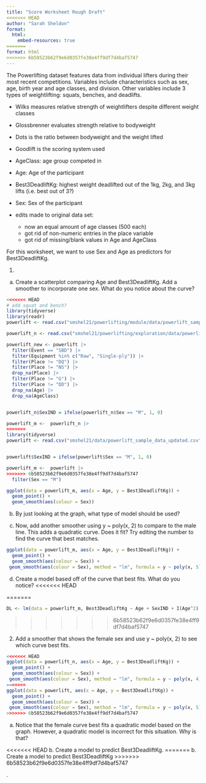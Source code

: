 ```yaml
---
title: "Score Worksheet Rough Draft"
<<<<<<< HEAD
author: "Sarah Sheldon"
format: 
  html:
    embed-resources: true
=======
format: html
>>>>>>> 6b58523b62f9e6d0357fe38e4ff9df7d4baf5747
---
```


The Powerlifting dataset features data from individual lifters during their most recent competitions. Variables include characteristics such as sex, age, birth year and age classes, and division. Other variables include 3 types of weightlifting: squats, benches, and deadlifts. 

- Wilks measures relative strength of weightlifters despite different weight classes
- Glossbrenner evaluates strength relative to bodyweight
- Dots is the ratio between bodyweight and the weight lifted
- Goodlift is the scoring system used
- AgeClass: age group competed in
- Age: Age of the participant
- Best3DeadliftKg: highest weight deadlifted out of the 1kg, 2kg, and 3kg lifts (i.e. best out of 3?)
- Sex: Sex of the participant

- edits made to original data set:
  - now an equal amount of age classes (500 each)
  - got rid of non-numeric entries in the place variable
  - got rid of missing/blank values in Age and AgeClass

For this worksheet, we want to use Sex and Age as predictors for Best3DeadliftKg.

1. 
a) Create a scatterplot comparing Age and Best3DeadliftKg. Add a smoother to incorporate one sex. What do you notice about the curve? 
```r
<<<<<<< HEAD
# add squat and bench?
library(tidyverse)
library(readr)
powerlift <- read.csv("smshel21/powerlifting/module/data/powerlift_sample_data_updated.csv")

powerlift_n <- read.csv("smshel21/powerlifting/exploration/data/powerlift_data_new.csv")

powerlift_new <- powerlift |>
  filter(Event == "SBD") |>
  filter(Equipment %in% c("Raw", "Single-ply")) |>
  filter(Place != "DQ") |>
  filter(Place != "NS") |>
  drop_na(Place) |>
  filter(Place != "G") |>
  filter(Place != "DD") |>
  drop_na(Age) |>
  drop_na(AgeClass)


powerlift_n$SexIND = ifelse(powerlift_n$Sex == "M", 1, 0)

powerlift_m <-  powerlift_n |>
=======
library(tidyverse)
powerlift <- read.csv("smshel21/data/powerlift_sample_data_updated.csv")


powerlift$SexIND = ifelse(powerlift$Sex == "M", 1, 0)

powerlift_m <-  powerlift |>
>>>>>>> 6b58523b62f9e6d0357fe38e4ff9df7d4baf5747
  filter(Sex == "M")

ggplot(data = powerlift_m, aes(x = Age, y = Best3DeadliftKg)) +
  geom_point() +
  geom_smooth(aes(colour = Sex))
```





b) By just looking at the graph, what type of model should be used?





c) Now, add another smoother using y ~ poly(x, 2) to compare to the male line. This adds a quadratic curve. Does it fit? Try editing the number to find the curve that best matches.
```r
ggplot(data = powerlift_m, aes(x = Age, y = Best3DeadliftKg)) +
  geom_point() +
  geom_smooth(aes(colour = Sex)) +
 geom_smooth(aes(colour = Sex), method = "lm", formula = y ~ poly(x, 5))
```




d) Create a model based off of the curve that best fits. What do you notice?
<<<<<<< HEAD

=======
```r
DL <- lm(data = powerlift_m, Best3DeadliftKg ~ Age + SexIND + I(Age^2) )
```
>>>>>>> 6b58523b62f9e6d0357fe38e4ff9df7d4baf5747




2. Add a smoother that shows the female sex and use y ~ poly(x, 2) to see which curve best fits.
```r
<<<<<<< HEAD
ggplot(data = powerlift_n, aes(x = Age, y = Best3DeadliftKg)) +
  geom_point() +
  geom_smooth(aes(colour = Sex)) +
 geom_smooth(aes(colour = Sex), method = "lm", formula = y ~ poly(x, 4))
=======
ggplot(data = powerlift, aes(x = Age, y = Best3DeadliftKg)) +
  geom_point() +
  geom_smooth(aes(colour = Sex)) +
 geom_smooth(aes(colour = Sex), method = "lm", formula = y ~ poly(x, 5))
>>>>>>> 6b58523b62f9e6d0357fe38e4ff9df7d4baf5747
```

a. Notice that the female curve best fits a quadratic model based on the graph. However, a quadratic model is incorrect for this situation. Why is that?




<<<<<<< HEAD
b. Create a model to predict Best3DeadliftKg.
=======
b. Create a model to predict Best3DeadliftKg
>>>>>>> 6b58523b62f9e6d0357fe38e4ff9df7d4baf5747






.

